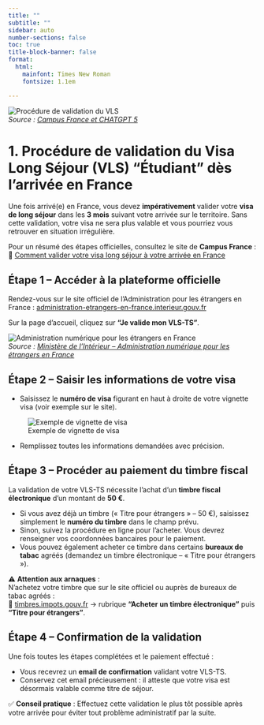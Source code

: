 ```yaml
---
title: ""
subtitle: ""
sidebar: auto
number-sections: false
toc: true
title-block-banner: false
format: 
  html: 
    mainfont: Times New Roman
    fontsize: 1.1em

---
```

![Procédure de validation du VLS](/01_Procedure_admi/99_images/01_vls_titre.png)  
*Source : [Campus France et CHATGPT 5](https://www.campusfrance.org/fr/comment-valider-votre-visa-long-sejour-a-votre-arrivee-en-france)*


# 1. Procédure de validation du Visa Long Séjour (VLS) “Étudiant” dès l’arrivée en France

Une fois arrivé(e) en France, vous devez **impérativement** valider votre **visa de long séjour** dans les **3 mois** suivant votre arrivée sur le territoire.
Sans cette validation, votre visa ne sera plus valable et vous pourriez vous retrouver en situation irrégulière.

Pour un résumé des étapes officielles, consultez le site de **Campus France** :
🔗 [Comment valider votre visa long séjour à votre arrivée en France](https://www.campusfrance.org/fr/comment-valider-votre-visa-long-sejour-a-votre-arrivee-en-france)


## Étape 1 – Accéder à la plateforme officielle

Rendez-vous sur le site officiel de l’Administration pour les étrangers en France : [administration-etrangers-en-france.interieur.gouv.fr](https://administration-etrangers-en-france.interieur.gouv.fr/particuliers/#/)

Sur la page d’accueil, cliquez sur **"Je valide mon VLS-TS"**.

![Administration numérique pour les étrangers en France](/01_Procedure_admi/99_images/02_vls_validation.png)  
*Source : [Ministère de l’Intérieur – Administration numérique pour les étrangers en France](https://administration-etrangers-en-france.interieur.gouv.fr/)*


## Étape 2 – Saisir les informations de votre visa

* Saisissez le **numéro de visa** figurant en haut à droite de votre vignette visa (voir exemple sur le site).

![Exemple de vignette de visa](/01_Procedure_admi/99_images/03_visa.png)  

* Remplissez toutes les informations demandées avec précision.

## Étape 3 – Procéder au paiement du timbre fiscal

La validation de votre VLS-TS nécessite l’achat d’un **timbre fiscal électronique** d’un montant de **50 €**.

* Si vous avez déjà un timbre (« Titre pour étrangers » – 50 €), saisissez simplement le **numéro du timbre** dans le champ prévu.
* Sinon, suivez la procédure en ligne pour l’acheter. Vous devrez renseigner vos coordonnées bancaires pour le paiement.
* Vous pouvez également acheter ce timbre dans certains **bureaux de tabac** agréés (demandez un timbre électronique – « Titre pour étrangers »).

⚠️ **Attention aux arnaques** :  
N’achetez votre timbre que sur le site officiel ou auprès de bureaux de tabac agréés :  
🔗 [timbres.impots.gouv.fr](https://timbres.impots.gouv.fr/) → rubrique **"Acheter un timbre électronique"** puis **"Titre pour étrangers"**.



## Étape 4 – Confirmation de la validation

Une fois toutes les étapes complétées et le paiement effectué :

* Vous recevrez un **email de confirmation** validant votre VLS-TS.
* Conservez cet email précieusement : il atteste que votre visa est désormais valable comme titre de séjour.



✅ **Conseil pratique** : Effectuez cette validation le plus tôt possible après votre arrivée pour éviter tout problème administratif par la suite.
